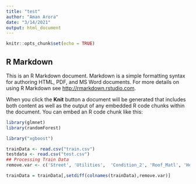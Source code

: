 ```yaml
---
title: "test"
author: "Aman Arora"
date: "3/14/2021"
output: html_document
---
```


```r
knitr::opts_chunk$set(echo = TRUE)
```

## R Markdown

This is an R Markdown document. Markdown is a simple formatting syntax for authoring HTML, PDF, and MS Word documents. For more details on using R Markdown see <http://rmarkdown.rstudio.com>.

When you click the **Knit** button a document will be generated that includes both content as well as the output of any embedded R code chunks within the document. You can embed an R code chunk like this:


```r
library(glmnet)
library(randomForest)

library("xgboost")

trainData <- read.csv("train.csv")
testdata <- read.csv("test.csv")
## Processing Train Data 
remove.var <- c('Street', 'Utilities',  'Condition_2', 'Roof_Matl', 'Heating', 'Pool_QC', 'Misc_Feature', 'Low_Qual_Fin_SF', 'Pool_Area', 'Longitude','Latitude')

trainData = trainData[,setdiff(colnames(trainData),remove.var)]
```

